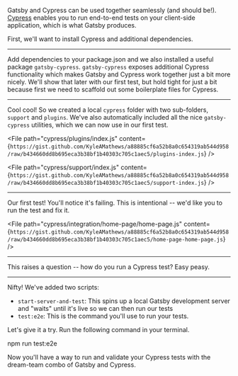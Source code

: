 Gatsby and Cypress can be used together seamlessly (and should be!). [Cypress](https://cypress.io) enables you to run end-to-end tests on your client-side application, which is what Gatsby produces.

First, we'll want to install Cypress and additional dependencies.

---

Add dependencies to your package.json and we also installed a useful package `gatsby-cypress`. `gatsby-cypress` exposes additional Cypress functionality which makes Gatsby and Cypress work together just a bit more nicely. We'll show that later with our first test, but hold tight for just a bit because first we need to scaffold out some boilerplate files for Cypress.

<NPMPackage name="cypress" dependencyType="development" />
<NPMPackage name="gatsby-cypress" dependencyType="development" />
<NPMPackage name="start-server-and-test" dependencyType="development" />

---

Cool cool! So we created a local `cypress` folder with two sub-folders, `support` and `plugins`. We've also automatically included all the nice `gatsby-cypress` utilities, which we can now use in our first test.

<File
 path="cypress/plugins/index.js"
 content={`https://gist.github.com/KyleAMathews/a88885cf6a52b8a0c654319ab544d958/raw/b434660dd8b695eca3b38bf1b40303c705c1aec5/plugins-index.js`}
/>

<File
 path="cypress/support/index.js"
 content={`https://gist.github.com/KyleAMathews/a88885cf6a52b8a0c654319ab544d958/raw/b434660dd8b695eca3b38bf1b40303c705c1aec5/support-index.js`}
/>

---

Our first test! You'll notice it's failing. This is intentional -- we'd like you to run the test and fix it. 

<File
 path="cypress/integration/home-page/home-page.js"
 content={`https://gist.github.com/KyleAMathews/a88885cf6a52b8a0c654319ab544d958/raw/b434660dd8b695eca3b38bf1b40303c705c1aec5/home-page-home-page.js`}
/>

---

This raises a question -- how do you run a Cypress test? Easy peasy.

<NPMScript
  name="develop"
  command="gatsby develop"
/>

<NPMScript
  name="cy:open"
  command="cypress open"
/>

<NPMScript
  name="test:e2e"
  command="start-server-and-test develop http://localhost:8000 cy:open"
/>

---

Nifty! We've added two scripts:

- `start-server-and-test`: This spins up a local Gatsby development server and "waits" until it's live so we can then run our tests
- `test:e2e`: This is the command you'll use to run your tests.

Let's give it a try. Run the following command in your terminal.

npm run test:e2e

Now you'll have a way to run and validate your Cypress tests with the dream-team combo of Gatsby and Cypress.
